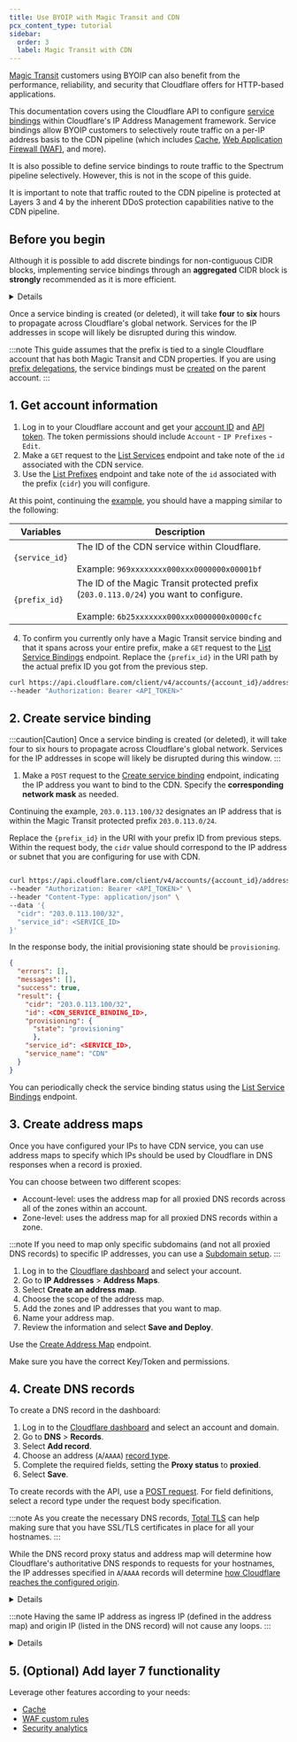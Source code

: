```yaml
---
title: Use BYOIP with Magic Transit and CDN
pcx_content_type: tutorial
sidebar:
  order: 3
  label: Magic Transit with CDN
---
```



[Magic Transit](/magic-transit/) customers using BYOIP can also benefit from the performance, reliability, and security that Cloudflare offers for HTTP-based applications.

This documentation covers using the Cloudflare API to configure [service bindings](/byoip/service-bindings/) within Cloudflare's IP Address Management framework. Service bindings allow BYOIP customers to selectively route traffic on a per-IP address basis to the CDN pipeline (which includes [Cache](/cache/), [Web Application Firewall (WAF)](/waf/), and more).

It is also possible to define service bindings to route traffic to the Spectrum pipeline selectively. However, this is not in the scope of this guide.

It is important to note that traffic routed to the CDN pipeline is protected at Layers 3 and 4 by the inherent DDoS protection capabilities native to the CDN pipeline.

## Before you begin

Although it is possible to add discrete bindings for non-contiguous CIDR blocks, implementing service bindings through an **aggregated** CIDR block is **strongly** recommended as it is more efficient.

<Details header="Example">

**Magic Transit protected prefix:** `203.0.113.0/24`

**IPs to upgrade to the CDN:**

`203.0.113.16`<br />
`203.0.113.17`<br />
`203.0.113.18`<br />
`203.0.113.19`<br />
`203.0.113.20`<br />
`203.0.113.21`<br />
`203.0.113.22`<br />
`203.0.113.23`

Add one discrete CDN service binding for `203.0.113.16` with a `/29` netmask.

</Details>

Once a service binding is created (or deleted), it will take **four** to **six** hours to propagate across Cloudflare's global network. Services for the IP addresses in scope will likely be disrupted during this window.

:::note
This guide assumes that the prefix is tied to a single Cloudflare account that has both Magic Transit and CDN properties. If you are using [prefix delegations](/byoip/concepts/prefix-delegations/), the service bindings must be [created](#2-create-service-binding) on the parent account.
:::

## 1. Get account information

1. Log in to your Cloudflare account and get your [account ID](/fundamentals/setup/find-account-and-zone-ids/) and [API token](/fundamentals/api/get-started/create-token/). The token permissions should include `Account` - `IP Prefixes` - `Edit`.
2. Make a `GET` request to the [List Services](/api/resources/addressing/subresources/services/methods/list/) endpoint and take note of the `id` associated with the CDN service.
3. Use the [List Prefixes](/api/resources/addressing/subresources/prefixes/methods/list/) endpoint and take note of the `id` associated with the prefix (`cidr`) you will configure.

<Example>

At this point, continuing the [example](#before-you-begin), you should have a mapping similar to the following:

| Variables      | Description                                                                                                                                       |
| -------------- | ------------------------------------------------------------------------------------------------------------------------------------------------- |
| `{service_id}` | The ID of the CDN service within Cloudflare. <br /><br /> Example: `969xxxxxxxx000xxx0000000x00001bf`                                             |
| `{prefix_id}`  | The ID of the Magic Transit protected prefix (`203.0.113.0/24`) you want to configure. <br /><br /> Example: `6b25xxxxxxx000xxx0000000x0000cfc` |

</Example>

4. To confirm you currently only have a Magic Transit service binding and that it spans across your entire prefix, make a `GET` request to the [List Service Bindings](/api/resources/addressing/subresources/prefixes/subresources/service_bindings/methods/list/) endpoint. Replace the `{prefix_id}` in the URI path by the actual prefix ID you got from the previous step.

<Example>

```bash
curl https://api.cloudflare.com/client/v4/accounts/{account_id}/addressing/prefixes/{prefix_id}/bindings \
--header "Authorization: Bearer <API_TOKEN>"
```

</Example>

## 2. Create service binding

:::caution[Caution]
Once a service binding is created (or deleted), it will take four to six hours to propagate across Cloudflare's global network. Services for the IP addresses in scope will likely be disrupted during this window.
:::

1. Make a `POST` request to the [Create service binding](/api/resources/addressing/subresources/prefixes/subresources/service_bindings/methods/create/) endpoint, indicating the IP address you want to bind to the CDN. Specify the **corresponding network mask** as needed.

<Example>

Continuing the example, `203.0.113.100/32` designates an IP address that is within the Magic Transit protected prefix `203.0.113.0/24`.

Replace the `{prefix_id}` in the URI with your prefix ID from previous steps. Within the request body, the `cidr` value should correspond to the IP address or subnet that you are configuring for use with CDN.

```bash

curl https://api.cloudflare.com/client/v4/accounts/{account_id}/addressing/prefixes/{prefix_id}/bindings \
--header "Authorization: Bearer <API_TOKEN>" \
--header "Content-Type: application/json" \
--data '{
  "cidr": "203.0.113.100/32",
  "service_id": <SERVICE_ID>
}'
```

In the response body, the initial provisioning state should be `provisioning`.

```json
{
  "errors": [],
  "messages": [],
  "success": true,
  "result": {
    "cidr": "203.0.113.100/32",
    "id": <CDN_SERVICE_BINDING_ID>,
    "provisioning": {
      "state": "provisioning"
      },
    "service_id": <SERVICE_ID>,
    "service_name": "CDN"
  }
}
```

</Example>

You can periodically check the service binding status using the [List Service Bindings](/api/resources/addressing/subresources/prefixes/subresources/service_bindings/methods/list/) endpoint.

## 3. Create address maps

Once you have configured your IPs to have CDN service, you can use <GlossaryTooltip term="address map" link="/byoip/address-maps/">address maps</GlossaryTooltip> to specify which IPs should be used by Cloudflare in DNS responses when a record is <GlossaryTooltip term="proxy status" link="/dns/proxy-status/">proxied</GlossaryTooltip>.

You can choose between two different scopes:

- Account-level: uses the address map for all proxied DNS records across all of the zones within an account.
- Zone-level: uses the address map for all proxied DNS records within a zone.

:::note
If you need to map only specific subdomains (and not all proxied DNS records) to specific IP addresses, you can use a [Subdomain setup](/dns/zone-setups/subdomain-setup/).
:::

<Tabs labels="Dashboard | API">
<TabItem label="dashboard" no-code="true">

1. Log in to the [Cloudflare dashboard](https://dash.cloudflare.com/) and select your account.
2. Go to **IP Addresses** > **Address Maps**.
3. Select **Create an address map**.
4. Choose the scope of the address map.
5. Add the zones and IP addresses that you want to map.
6. Name your address map.
7. Review the information and select **Save and Deploy**.

</TabItem>
<TabItem label="api" no-code="true">

Use the [Create Address Map](/api/resources/addressing/subresources/address_maps/methods/create/) endpoint.

Make sure you have the correct Key/Token and permissions.

</TabItem>
</Tabs>

## 4. Create DNS records

<Tabs labels="Dashboard | API">
<TabItem label="dashboard" no-code="true">

To create a DNS record in the dashboard:

1.  Log in to the [Cloudflare dashboard](https://dash.cloudflare.com/login) and select an account and domain.
2.  Go to **DNS** > **Records**.
3.  Select **Add record**.
4.  Choose an address (`A`/`AAAA`) [record type](/dns/manage-dns-records/reference/dns-record-types/).
5.  Complete the required fields, setting the **Proxy status** to **proxied**.
6.  Select **Save**.

</TabItem>

<TabItem label="api" no-code="true">

To create records with the API, use a [POST request](/api/resources/dns/subresources/records/methods/create/). For field definitions, select a record type under the request body specification.

</TabItem>
</Tabs>

:::note
As you create the necessary DNS records, [Total TLS](/ssl/edge-certificates/additional-options/total-tls/) can help making sure that you have SSL/TLS certificates in place for all your hostnames.
:::

While the DNS record proxy status and address map will determine how Cloudflare's authoritative DNS responds to requests for your hostnames, the IP addresses specified in `A`/`AAAA` records will determine [how Cloudflare reaches the configured origin](/fundamentals/concepts/how-cloudflare-works/#how-cloudflare-works-as-a-reverse-proxy).

<Details header="Example">

| Type | Name  | IP address      | Proxy status | TTL    |
| ---- | ----- | --------------- | ------------ | ------ |
| `A`  | `www` | `203.0.113.150` | `Proxied`    | `Auto` |

At this point, if an address map for a zone `example.com` specifies that Cloudflare should use `203.0.113.100` for proxied records and the above record exists in the same zone, you can expect the following:

1. Cloudflare responds to DNS requests with `203.0.113.100`.
2. Cloudflare proxies requests through the CDN and then routes the requests via [GRE](/magic-transit/reference/tunnels/) or [CNI](/magic-transit/network-interconnect/) to the origin server `203.0.113.150` (which is within the Magic Transit protected prefix).
3. Depending on whether Magic Transit is implemented with [direct server return model or with Magic Transit egress](/magic-transit/how-to/configure-tunnels/#bidirectional-vs-unidirectional-health-checks), the origin server responds back to Cloudflare either:

   - Directly over the Internet in a Magic Transit direct server return model
   - Back through the Magic GRE tunnel(s) in a Magic Transit egress model

4. As the HTTP response egresses the Cloudflare network back to the client side, the source IP address of the response becomes `203.0.113.100` (the IP address that the HTTP request originally landed on).

</Details>

:::note
Having the same IP address as ingress IP (defined in the address map) and origin IP (listed in the DNS record) will not cause any loops.
:::

<Details header="Example">

Assuming `203.0.113.100` was also the origin IP, the DNS record would look like the following:

| Type | Name  | IP address      | Proxy status | TTL    |
| ---- | ----- | --------------- | ------------ | ------ |
| `A`  | `www` | `203.0.113.100` | `Proxied`    | `Auto` |

</Details>

## 5. (Optional) Add layer 7 functionality

Leverage other features according to your needs:

- [Cache](/cache/)
- [WAF custom rules](/waf/custom-rules/)
- [Security analytics](/waf/analytics/security-analytics/)
